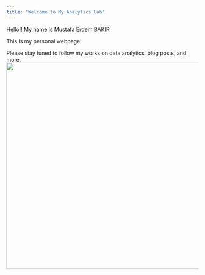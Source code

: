 ```yaml
---
title: "Welcome to My Analytics Lab"
---
```


Hello!! My name is Mustafa Erdem BAKIR

This is my personal webpage.

Please stay tuned to follow my works on data analytics, blog posts, and more.
![](assets/images/akinci.png){fig-align="center" width="541"}